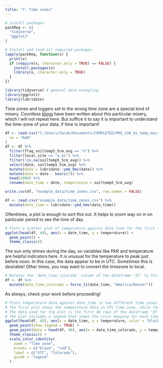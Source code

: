 ```yaml
---
title: "7. Time zones"
---
```


```r
# install packages
packReq <- c(
  "tidyverse",
  "ggplot2"
)

# Install and load all required packages
lapply(packReq, function(x) {
  print(x)
  if (require(x, character.only = TRUE) == FALSE) {
    install.packages(x)
    library(x, character.only = TRUE)
  }
})
```

```r
library(tidyverse) # general data wrangling
library(ggplot2)
library(lubridate)
```

Time zones and loggers set to the wrong time zone are a special kind of misery. Countless [blogs](https://www.r-bloggers.com/2018/07/a-tour-of-timezones-troubles-in-r/) have been written about this particular misery, which I will not repeat here. But suffice it to say it is important to understand the time-zone of your data, if time is important!

```r
df <- read.csv("C:/Users/Sarah/Documents/COMPLETED/PKG_238_bs_temp_moist_sens/clean_2023/bs_soilsensors.jm.data.csv",
  na = "NaN"
)
df <- df %>%
  filter(flag_soiltemp5_5cm_avg == "n") %>%
  filter(local_site == "a_bs") %>%
  filter(!is.na(soiltemp5_5cm_avg)) %>%
  select(date, soiltemp5_5cm_avg) %>%
  mutate(date = lubridate::ymd_hms(date)) %>%
  mutate(date = date - hours(7)) %>%
  head(1000) %>%
  rename(date_time = date, temperature = soiltemp5_5cm_avg)

write.csv(df, "example_data/time_zones.csv", row.names = FALSE)
```

```r
df <- read.csv("example_data/time_zones.csv") %>%
  mutate(date_time = lubridate::ymd_hms(date_time))
```

Oftentimes, a plot is enough to sort this out. It helps to zoom way on in on particular period to see the time of day.

```r
# Plots a scatter plot of temperature against date_time for the first 40 rows of the input dataframe.
ggplot(head(df, 40), aes(x = date_time, y = temperature)) +
  geom_point() +
  theme_classic()
```

The sun only shines during the day, so variables like PAR and temperature are helpful indicators here. It is unusual for the temperature to peak just before noon. In this case, the data appear to be in UTC. Sometimes this is desirable! Other times, you may want to convert the timezone to local.


```r
# Mutates the 'date_time_colorado' column of the dataframe 'df' to force the timezone to 'America/Denver'.
df <- df %>%
  mutate(date_time_colorado = force_tz(date_time, "America/Denver"))
```

As always, check your work before proceeding!

```r
# Plots temperature data against date_time in two different time zones.
# The first plot shows the temperature data in UTC time zone, while the second plot shows the temperature data in Colorado time zone.
# The data used for the plot is the first 40 rows of the dataframe 'df'.
# The plot includes a legend that shows the color mapping for each time zone.
ggplot(head(df, 40), aes(x = date_time, y = temperature, color = "black")) +
  geom_point(show.legend = TRUE) +
  geom_point(data = head(df, 40), aes(x = date_time_colorado, y = temperature, color = "red")) +
  theme_classic() +
  scale_color_identity(
    name = "Time zone",
    breaks = c("black", "red"),
    label = c("UTC", "Colorado"),
    guide = "legend"
  )
```
